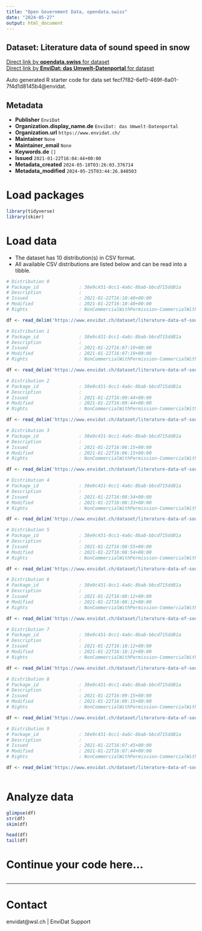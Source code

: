 ```yaml
---
title: "Open Government Data, opendata.swiss"
date: "2024-05-27"
output: html_document
---
```


## Dataset: Literature data of sound speed in snow



[Direct link by **opendata.swiss** for dataset](https://opendata.swiss/de/dataset/literature-data-of-sound-speed-in-snow)<br>
[Direct link by **EnviDat: das Umwelt-Datenportal** for dataset](https://www.envidat.ch/#/metadata/literature-data-of-sound-speed-in-snow)

Auto generated R starter code for data set fecf7f82-6ef0-469f-8a01-7f4d1d8145b4@envidat.

## Metadata

- **Publisher** `EnviDat`
- **Organization.display_name.de** `EnviDat: das Umwelt-Datenportal`
- **Organization.url** `https://www.envidat.ch/`
- **Maintainer** `None`
- **Maintainer_email** `None`
- **Keywords.de** `[]`
- **Issued** `2021-01-22T16:04:44+00:00`
- **Metadata_created** `2024-05-18T03:26:03.376714`
- **Metadata_modified** `2024-05-25T03:44:26.840503`


# Load packages

```r

library(tidyverse)
library(skimr)

```

# Load data

-   The dataset has 10 distribution(s) in CSV format.
-   All available CSV distributions are listed below and can be read into a tibble.

```r

# Distribution 0
# Package_id               : 38e9c431-0cc1-4a6c-8bab-bbcd715dd81a
# Description              : 
# Issued                   : 2021-01-22T16:10:40+00:00
# Modified                 : 2021-01-22T16:10:40+00:00
# Rights                   : NonCommercialWithPermission-CommercialWithPermission-ReferenceRequired

df <- read_delim('https://www.envidat.ch/dataset/literature-data-of-sound-speed-in-snow/resource/568ce512-ea60-4e1e-aeb6-528fe84cc816')

# Distribution 1
# Package_id               : 38e9c431-0cc1-4a6c-8bab-bbcd715dd81a
# Description              : 
# Issued                   : 2021-01-22T16:07:19+00:00
# Modified                 : 2021-01-22T16:07:19+00:00
# Rights                   : NonCommercialWithPermission-CommercialWithPermission-ReferenceRequired

df <- read_delim('https://www.envidat.ch/dataset/literature-data-of-sound-speed-in-snow/resource/1d052d34-3212-4e27-9c43-6eac526faa86')

# Distribution 2
# Package_id               : 38e9c431-0cc1-4a6c-8bab-bbcd715dd81a
# Description              : 
# Issued                   : 2021-01-22T16:09:44+00:00
# Modified                 : 2021-01-22T16:09:44+00:00
# Rights                   : NonCommercialWithPermission-CommercialWithPermission-ReferenceRequired

df <- read_delim('https://www.envidat.ch/dataset/literature-data-of-sound-speed-in-snow/resource/5b225ccc-3ae1-4fcc-afec-dfcfa3f67a12')

# Distribution 3
# Package_id               : 38e9c431-0cc1-4a6c-8bab-bbcd715dd81a
# Description              : 
# Issued                   : 2021-01-22T16:06:15+00:00
# Modified                 : 2021-01-22T16:06:15+00:00
# Rights                   : NonCommercialWithPermission-CommercialWithPermission-ReferenceRequired

df <- read_delim('https://www.envidat.ch/dataset/literature-data-of-sound-speed-in-snow/resource/9db1ed1d-55b6-4070-ad87-ae16fbd322b2')

# Distribution 4
# Package_id               : 38e9c431-0cc1-4a6c-8bab-bbcd715dd81a
# Description              : 
# Issued                   : 2021-01-22T16:08:34+00:00
# Modified                 : 2021-01-22T16:08:33+00:00
# Rights                   : NonCommercialWithPermission-CommercialWithPermission-ReferenceRequired

df <- read_delim('https://www.envidat.ch/dataset/literature-data-of-sound-speed-in-snow/resource/c0e4bbb4-bddf-4973-a092-d1b7305bf121')

# Distribution 5
# Package_id               : 38e9c431-0cc1-4a6c-8bab-bbcd715dd81a
# Description              : 
# Issued                   : 2021-01-22T16:08:55+00:00
# Modified                 : 2021-01-22T16:08:54+00:00
# Rights                   : NonCommercialWithPermission-CommercialWithPermission-ReferenceRequired

df <- read_delim('https://www.envidat.ch/dataset/literature-data-of-sound-speed-in-snow/resource/f8b3156d-5d99-4d7b-a023-a89ff440dcf9')

# Distribution 6
# Package_id               : 38e9c431-0cc1-4a6c-8bab-bbcd715dd81a
# Description              : 
# Issued                   : 2021-01-22T16:08:12+00:00
# Modified                 : 2021-01-22T16:08:12+00:00
# Rights                   : NonCommercialWithPermission-CommercialWithPermission-ReferenceRequired

df <- read_delim('https://www.envidat.ch/dataset/literature-data-of-sound-speed-in-snow/resource/8e14d7f8-4e56-4635-8ec0-48481629f5ce')

# Distribution 7
# Package_id               : 38e9c431-0cc1-4a6c-8bab-bbcd715dd81a
# Description              : 
# Issued                   : 2021-01-22T16:10:12+00:00
# Modified                 : 2021-01-22T16:10:12+00:00
# Rights                   : NonCommercialWithPermission-CommercialWithPermission-ReferenceRequired

df <- read_delim('https://www.envidat.ch/dataset/literature-data-of-sound-speed-in-snow/resource/57a4d0db-9f75-48a0-907d-e3b92f7b9eb4')

# Distribution 8
# Package_id               : 38e9c431-0cc1-4a6c-8bab-bbcd715dd81a
# Description              : 
# Issued                   : 2021-01-22T16:09:15+00:00
# Modified                 : 2021-01-22T16:09:15+00:00
# Rights                   : NonCommercialWithPermission-CommercialWithPermission-ReferenceRequired

df <- read_delim('https://www.envidat.ch/dataset/literature-data-of-sound-speed-in-snow/resource/d3fb699f-2d12-4774-a2a1-ca9c45e2cb89')

# Distribution 9
# Package_id               : 38e9c431-0cc1-4a6c-8bab-bbcd715dd81a
# Description              : 
# Issued                   : 2021-01-22T16:07:45+00:00
# Modified                 : 2021-01-22T16:07:44+00:00
# Rights                   : NonCommercialWithPermission-CommercialWithPermission-ReferenceRequired

df <- read_delim('https://www.envidat.ch/dataset/literature-data-of-sound-speed-in-snow/resource/3c370c13-7944-4712-91cd-4e0cd7f0bae5')



```

# Analyze data

```r

glimpse(df)
str(df)
skim(df)

head(df)
tail(df)

```

# Continue your code here...

```r

```

------------------------------------------------------------------------

# Contact

envidat@wsl.ch | EnviDat Support
